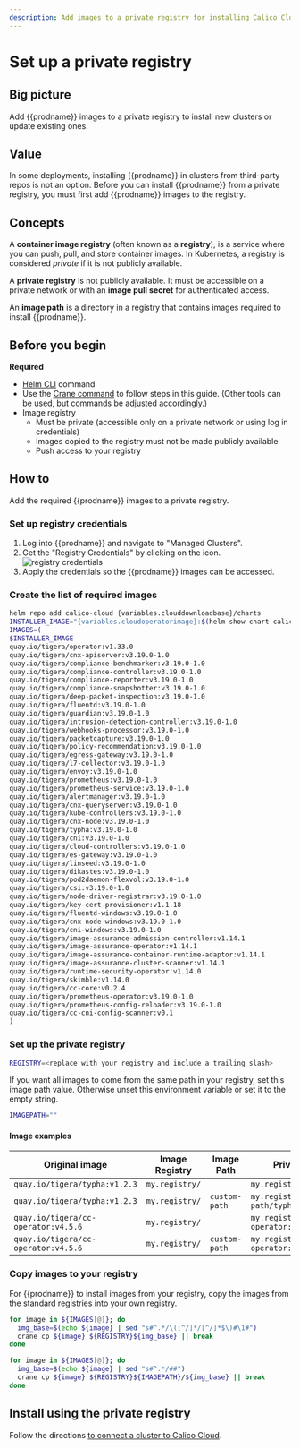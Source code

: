 ```yaml
---
description: Add images to a private registry for installing Calico Cloud on a cluster.
---
```


# Set up a private registry


## Big picture

Add {{prodname}} images to a private registry to install new clusters or update existing ones.

## Value

In some deployments, installing {{prodname}} in clusters from third-party repos is not an option. Before you can install {{prodname}} from a private registry, you must first add {{prodname}} images to the registry.

## Concepts

A **container image registry** (often known as a **registry**), is a service where you can push, pull, and store container images. In Kubernetes, a registry is considered _private_ if it is not publicly available.

A **private registry** is not publicly available. It must be accessible on a private network or with an **image pull secret** for authenticated access.

An **image path** is a directory in a registry that contains images required to install {{prodname}}.

## Before you begin

**Required**

- [Helm CLI](https://helm.sh/docs/intro/install/) command
- Use the [Crane command](https://github.com/google/go-containerregistry/blob/main/cmd/crane/README.md) to follow steps in this guide. (Other tools can be used, but commands be adjusted accordingly.)
- Image registry
  - Must be private (accessible only on a private network or using log in credentials)
  - Images copied to the registry must not be made publicly  available
  - Push access to your registry

## How to

Add the required {{prodname}} images to a private registry.

### Set up registry credentials

1. Log into {{prodname}} and navigate to "Managed Clusters".
1. Get the "Registry Credentials" by clicking on the icon. ![registry credentials](/img/calico-cloud/private-registry-icon.png)
1. Apply the credentials so the {{prodname}} images can be accessed.

### Create the list of required images

```bash
helm repo add calico-cloud {variables.clouddownloadbase}/charts
INSTALLER_IMAGE="{variables.cloudoperatorimage}:$(helm show chart calico-cloud/calico-cloud | grep version: | sed -e 's/version: *//' -e 's/+/-g/')"
IMAGES=(
$INSTALLER_IMAGE
quay.io/tigera/operator:v1.33.0
quay.io/tigera/cnx-apiserver:v3.19.0-1.0
quay.io/tigera/compliance-benchmarker:v3.19.0-1.0
quay.io/tigera/compliance-controller:v3.19.0-1.0
quay.io/tigera/compliance-reporter:v3.19.0-1.0
quay.io/tigera/compliance-snapshotter:v3.19.0-1.0
quay.io/tigera/deep-packet-inspection:v3.19.0-1.0
quay.io/tigera/fluentd:v3.19.0-1.0
quay.io/tigera/guardian:v3.19.0-1.0
quay.io/tigera/intrusion-detection-controller:v3.19.0-1.0
quay.io/tigera/webhooks-processor:v3.19.0-1.0
quay.io/tigera/packetcapture:v3.19.0-1.0
quay.io/tigera/policy-recommendation:v3.19.0-1.0
quay.io/tigera/egress-gateway:v3.19.0-1.0
quay.io/tigera/l7-collector:v3.19.0-1.0
quay.io/tigera/envoy:v3.19.0-1.0
quay.io/tigera/prometheus:v3.19.0-1.0
quay.io/tigera/prometheus-service:v3.19.0-1.0
quay.io/tigera/alertmanager:v3.19.0-1.0
quay.io/tigera/cnx-queryserver:v3.19.0-1.0
quay.io/tigera/kube-controllers:v3.19.0-1.0
quay.io/tigera/cnx-node:v3.19.0-1.0
quay.io/tigera/typha:v3.19.0-1.0
quay.io/tigera/cni:v3.19.0-1.0
quay.io/tigera/cloud-controllers:v3.19.0-1.0
quay.io/tigera/es-gateway:v3.19.0-1.0
quay.io/tigera/linseed:v3.19.0-1.0
quay.io/tigera/dikastes:v3.19.0-1.0
quay.io/tigera/pod2daemon-flexvol:v3.19.0-1.0
quay.io/tigera/csi:v3.19.0-1.0
quay.io/tigera/node-driver-registrar:v3.19.0-1.0
quay.io/tigera/key-cert-provisioner:v1.1.18
quay.io/tigera/fluentd-windows:v3.19.0-1.0
quay.io/tigera/cnx-node-windows:v3.19.0-1.0
quay.io/tigera/cni-windows:v3.19.0-1.0
quay.io/tigera/image-assurance-admission-controller:v1.14.1
quay.io/tigera/image-assurance-operator:v1.14.1
quay.io/tigera/image-assurance-container-runtime-adaptor:v1.14.1
quay.io/tigera/image-assurance-cluster-scanner:v1.14.1
quay.io/tigera/runtime-security-operator:v1.14.0
quay.io/tigera/skimble:v1.14.0
quay.io/tigera/cc-core:v0.2.4
quay.io/tigera/prometheus-operator:v3.19.0-1.0
quay.io/tigera/prometheus-config-reloader:v3.19.0-1.0
quay.io/tigera/cc-cni-config-scanner:v0.1
)
```

### Set up the private registry

```bash
REGISTRY=<replace with your registry and include a trailing slash>
```

If you want all images to come from the same path in your registry, set this image path value. Otherwise unset this environment variable or set it to the empty string.

```bash
IMAGEPATH=""
```

#### Image examples

| Original image                                                            | Image Registry | Image Path    | Private registry image                               |
| ------------------------------------------------------------------------- | -------------- | ------------- | ---------------------------------------------------- |
| `quay.io/tigera/typha:v1.2.3`                                             | `my.registry/` |               | `my.registry/tigera/typha:v1.2.3`                    |
| `quay.io/tigera/typha:v1.2.3`                                             | `my.registry/` | `custom-path` | `my.registry/custom-path/typha:v1.2.3`               |
| `quay.io/tigera/cc-operator:v4.5.6`                                       | `my.registry/` |               | `my.registry/tigera/cc-operator:v4.5.6`              |
| `quay.io/tigera/cc-operator:v4.5.6`                                       | `my.registry/` | `custom-path` | `my.registry/custom-path/cc-operator:v4.5.6`         |

### Copy images to your registry

For {{prodname}} to install images from your registry, copy the images from the standard registries into your own registry.

<Tabs>
<TabItem label="Registry only" value="Registry only-0">

```bash
for image in ${IMAGES[@]}; do
  img_base=$(echo ${image} | sed "s#^.*/\([^/]*/[^/]*$\)#\1#")
  crane cp ${image} ${REGISTRY}${img_base} || break
done
```

</TabItem>
<TabItem label="Registry and ImagePath" value="Registry and ImagePath-1">

```bash
for image in ${IMAGES[@]}; do
  img_base=$(echo ${image} | sed "s#^.*/##")
  crane cp ${image} ${REGISTRY}${IMAGEPATH}/${img_base} || break
done
```

</TabItem>
</Tabs>

## Install using the private registry

Follow the directions [to connect a cluster to Calico Cloud](install-cluster.mdx).
